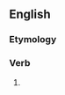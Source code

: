 ==English==

===Etymology===
{{suffix|en|mumble|eth|nocat=1}}

===Verb===
{{head|en|verb form}}

# {{en-archaic third-person singular of|mumble}}